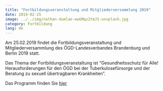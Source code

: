 ```yaml
---
title: "Fortbildungsveranstaltung und Mitgliederversammlung 2019"
date: 2019-02-25 
image: ../../img/nathan-dumlao-ewGMqs2tmJI-unsplash.jpg
category: Fortbildung
lang: de
---
```

Am 25.02.2019 findet die Fortbildungsveranstaltung und Mitgliederversammlung des ÖGD-Landesverbandes Brandenburg und Berlin 2019 statt.

Das Thema der Fortbildungsveranstaltung ist "Gesundheitsschutz für Alle! Herausforderungen für den ÖGD bei der Tuberkulosefürsorge und der Beratung zu sexuell übertragbaren Krankheiten".

Das Programm finden Sie [hier](../../documents/2019_Flyer_Fortbildung_Mitgliederversammlung.pdf)